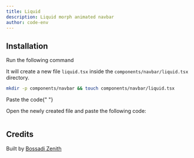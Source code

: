 ```yaml
---
title: Liquid
description: Liquid morph animated navbar
author: code-env
---
```


<ComponentPreview name="liquid-navbar" />

## Installation

<Steps>

<Step>Run the following command</Step>

It will create a new file `liquid.tsx` inside the `components/navbar/liquid.tsx` directory.

```bash
mkdir -p components/navbar && touch components/navbar/liquid.tsx
```

<Step>Paste the code</Step>{" "}

Open the newly created file and paste the following code:

```jsx file=<rootDir>/fg/navbar/liquid.tsx

```

</Steps>

## Credits

Built by [Bossadi Zenith](https://github.com/code-env)
